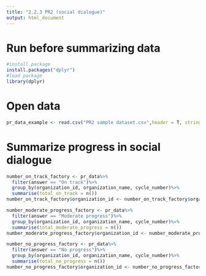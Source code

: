 ---
title: "2.2.3 PR2 (social dialogue)"
output: html_document
---

# Run before summarizing data
```{r}
#install package
install.packages("dplyr")
#load package
library(dplyr)
```

# Open data
```{r}
pr_data_example <- read.csv("PR2 sample dataset.csv",header = T, stringsAsFactors = F)
```

# Summarize progress in social dialogue 
```{r}
number_on_track_factory <- pr_data%>%
  filter(answer == "On track")%>%
  group_by(organization_id, organization_name, cycle_number)%>%
  summarise(total_on_track = n())
number_on_track_factory$organization_id <- number_on_track_factory$organization_id 

number_moderate_progress_factory <- pr_data%>%
  filter(answer == "Moderate progress")%>%
  group_by(organization_id, organization_name, cycle_number)%>%
  summarise(total_moderate_progress = n())
number_moderate_progress_factory$organization_id <- number_moderate_progress_factory$organization_id

number_no_progress_factory <- pr_data%>%
  filter(answer == "No progress")%>%
  group_by(organization_id, organization_name, cycle_number)%>%
  summarise(total_no_progress = n())
number_no_progress_factory$organization_id <- number_no_progress_factory$organization_id
```
